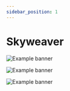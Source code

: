 ```yaml
---
sidebar_position: 1
---
```


# Skyweaver

![Example banner](/img/dapps/skyweaver/skyweaver-market.png)

![Example banner](/img/dapps/skyweaver/skyweaver-card-view.png)

![Example banner](/img/dapps/skyweaver/skyweaver-cart.png)
